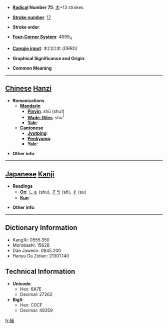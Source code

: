 * '''[[Wiktionary:Chinese radical index| Radical]] Number 75''': [[Wiktionary:Chinese radical index 木|木]]+13 strokes

* '''[[Wiktionary:Chinese total strokes index|Stroke number]]''': [[Wiktionary:Chinese total strokes index 17|17]]

* '''Stroke order''': 

* '''[[Wiktionary:Chinese four corner index|Four-Corner System]]''': 4699<sub>4</sub>

* '''[[Wiktionary:Chinese Cangjie index|Cangjie input]]''': 木口口木 (DRRD)

* '''Graphical Significance and Origin''': 

* '''Common Meaning'''

----

== [[Chinese]] [[Hanzi]] ==

* '''Romanizations'''
** '''[[Mandarin]]'''
*** '''[[Pinyin]]''': shū (shu1)
*** '''[[Wade-Giles]]''': shu<sup>1</sup>
*** '''[[Yale]]''': 
** '''[[Cantonese]]'''
*** '''[[Jyutping]]''':
*** '''[[Penkyamp]]''': 
*** '''[[Yale]]''': 

* '''Other info''': 

----

== [[Japanese]] [[Kanji]] ==

* '''Readings'''
** '''[[On]]''': [[しゅ]] (shu), [[そう]] (sō), [[す]] (su)
** '''[[Kun]]''': 

* '''Other info''':  

----

== Dictionary Information ==

* KangXi: 0555.350
* Morobashi: 15628
* Dae Jaweon: 0945.200
* Hanyu Da Zidian: 21301.140

== Technical Information ==

* '''Unicode''':
** Hex: 6A7E
** Decimal: 27262
* '''Big5''':
** Hex: C0CF
** Decimal: 49359

[[fr:橾]]